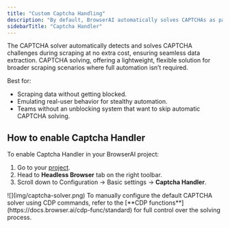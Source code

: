 ```yaml
---
title: "Custom Captcha Handling"
description: "By default, BrowserAI automatically solves CAPTCHAs as part of its proxy unblocking system, ensuring seamless requests."
sidebarTitle: "Captcha Handler"
---
```


The CAPTCHA solver automatically detects and solves CAPTCHA challenges during scraping at no extra cost, ensuring seamless data extraction. CAPTCHA solving, offering a lightweight, flexible solution for broader scraping scenarios where full automation isn’t required.

Best for:

- Scraping data without getting blocked.
- Emulating real-user behavior for stealthy automation.
- Teams without an unblocking system that want to skip automatic CAPTCHA solving.

## How to enable Captcha Handler

To enable Captcha Handler in your BrowserAI project:

1. Go to your [project](https://browser.ai/dashboard/page/projects).
2. Head to **Headless Browser** tab on the right toolbar.
3. Scroll down to Configuration -\> Basic settings -\> **Captcha Handler**.

<Frame>
  ![](img/captcha-solver.png)
</Frame>

<Note>
  To manually configure the default CAPTCHA solver using CDP commands, refer to the [**CDP functions**](https://docs.browser.ai/cdp-func/standard) for full control over the solving process.
</Note>